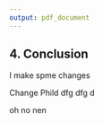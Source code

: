 ```yaml
---
output: pdf_document
---
```


## 4. Conclusion

I make spme changes

Change Phild dfg dfg d

oh no nen